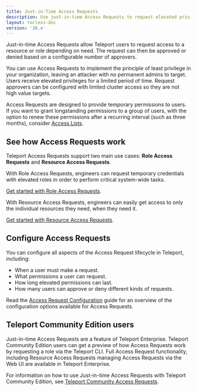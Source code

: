 ```yaml
---
title: Just-in-Time Access Requests
description: Use just-in-time Access Requests to request elevated privileges.
layout: tocless-doc
version: '16.x'
---
```


Just-in-time Access Requests allow Teleport users to request access to a
resource or role depending on need. The request can then be approved or denied
based on a configurable number of approvers.

You can use Access Requests to implement the principle of least privilege in
your organization, leaving an attacker with no permanent admins to target. Users
receive elevated privileges for a limited period of time. Request approvers can
be configured with limited cluster access so they are not high value targets.

Access Requests are designed to provide temporary permissions to users. If you
want to grant longstanding permissions to a group of users, with the option to
renew these permissions after a recurring interval (such as three months),
consider [Access Lists](/ver/16.x/access-controls/access-lists).

## See how Access Requests work

Teleport Access Requests support two main use cases: **Role Access Requests**
and **Resource Access Requests**.

With Role Access Requests, engineers can request temporary credentials with
elevated roles in order to perform critical system-wide tasks.

[Get started with Role Access Requests](/ver/16.x/access-controls/access-requests/role-requests).

With Resource Access Requests, engineers can easily get access to only the
individual resources they need, when they need it.

[Get started with Resource Access Requests](/ver/16.x/access-controls/access-requests/resource-requests).

## Configure Access Requests

You can configure all aspects of the Access Request lifecycle in Teleport,
including:

- When a user must make a request.
- What permissions a user can request.
- How long elevated permissions can last.
- How many users can approve or deny different kinds of requests.

Read the [Access Request
Configuration](/ver/16.x/access-controls/access-requests/access-request-configuration) guide for an
overview of the configuration options available for Access Requests.

## Teleport Community Edition users

Just-in-time Access Requests are a feature of Teleport Enterprise. Teleport
Community Edition users can get a preview of how Access Requests work by
requesting a role via the Teleport CLI. Full Access Request functionality,
including Resource Access Requests managing Access Requests via the Web UI are
available in Teleport Enterprise.

For information on how to use Just-in-time Access Requests with Teleport Community
Edition, see [Teleport Community Access Requests](/ver/16.x/access-controls/access-requests/oss-role-requests).
